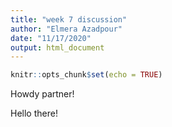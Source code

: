 ```yaml
---
title: "week 7 discussion"
author: "Elmera Azadpour"
date: "11/17/2020"
output: html_document
---
```


```r
knitr::opts_chunk$set(echo = TRUE)
```

Howdy partner! 

Hello there!